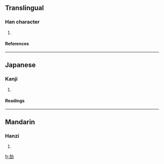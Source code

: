 ==Translingual==
===Han character===
{{Han char|rn=19|rad=力|as=07|sn=9|four=2462<sub>7</sub>|canj=竹口大尸 (HRKS)}}
# {{defn|Han}}
====References====
{{Han ref|kx=0147.260|dkj=02350|dj=0332.070|hdz=10371.070|uh=52C2|ud=21186|bh=CDF3|bd=52723}}
----
==Japanese==
===Kanji===
{{ja-kanji|grade=|rs=力07}}
# {{defn|Japanese}} 
====Readings====
{{ja-readings|on=[[こう]] (kō), [[ごう]] (gō)|kun=}}
----
==Mandarin==
===Hanzi===
{{cmn-hanzi|pin=[[chì]] ([[chi4]]), [[háo]] ([[hao2]])|wg=ch'ih<sup>4</sup>, hao<sup>2</sup>}}
# {{defn|Mandarin}}

[[fr:勂]]